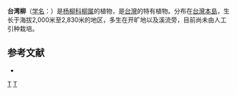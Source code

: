 {{Speciesbox 
| genus = Salix
| species = morii
| authority = [[早田文藏|Hayata]]
}}
'''台湾柳'''（[[学名|学名]]：{{lang|la|''Salix morii''}}）是[[杨柳科|杨柳科]][[柳属|柳属]]的植物，是[[台灣|台灣]]的特有植物。分布在[[台灣島|台灣本島]]，生长于海拔2,000米至2,830米的地区，多生在开旷地以及溪流旁，目前尚未由人工引种栽培。

== 参考文献 ==
<div class="references-small">
* {{cite web| url =http://www.bioinfo.cn/db05/KmzwSpecies.php?action=view&id=20520| title =台湾柳| work =《中国高等植物数据库全库》| publisher =中国科学院微生物研究所| author =昆明植物研究所| accessdate =2009-02-25| deadurl =yes| archiveurl =https://web.archive.org/web/20160305042944/http://www.bioinfo.cn/db05/KmzwSpecies.php?action=view&id=20520| archivedate =2016-03-05}}
</div>
{{Taxonbar|from=Q10914773}}

[[Category:柳属|T]]
[[Category:臺灣特有植物|T]]


{{植物小作品}}